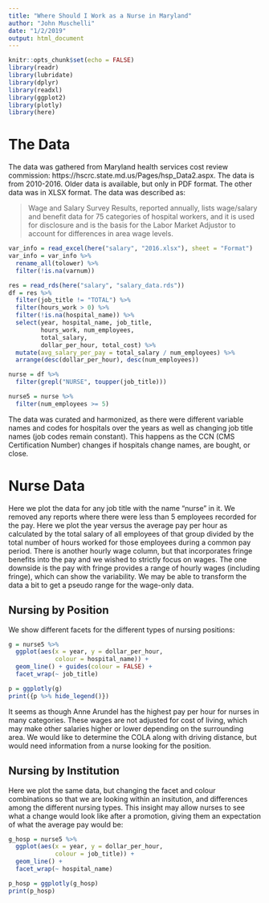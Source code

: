 ```yaml
---
title: "Where Should I Work as a Nurse in Maryland"
author: "John Muschelli"
date: "1/2/2019"
output: html_document
---
```


```r
knitr::opts_chunk$set(echo = FALSE)
library(readr)
library(lubridate)
library(dplyr)
library(readxl)
library(ggplot2)
library(plotly)
library(here)
```

# The Data

The data was gathered from Maryland health services cost review commission: https://hscrc.state.md.us/Pages/hsp_Data2.aspx.  The data is from 2010-2016.  Older data is available, but only in PDF format.  The other data was in XLSX format.  The data was described as:

> Wage and Salary Survey Results, reported annually, lists wage/salary and benefit data for 75 categories of hospital workers, and it is used for disclosure and is the basis for the Labor Market Adjustor to account for differences in area wage levels.

```r
var_info = read_excel(here("salary", "2016.xlsx"), sheet = "Format")
var_info = var_info %>% 
  rename_all(tolower) %>%
  filter(!is.na(varnum))

res = read_rds(here("salary", "salary_data.rds"))
df = res %>% 
  filter(job_title != "TOTAL") %>% 
  filter(hours_work > 0) %>% 
  filter(!is.na(hospital_name)) %>% 
  select(year, hospital_name, job_title,
         hours_work, num_employees,
         total_salary,
         dollar_per_hour, total_cost) %>% 
  mutate(avg_salary_per_pay = total_salary / num_employees) %>% 
  arrange(desc(dollar_per_hour), desc(num_employees))

nurse = df %>% 
  filter(grepl("NURSE", toupper(job_title))) 

nurse5 = nurse %>% 
  filter(num_employees >= 5)
```

The data was curated and harmonized, as there were different variable names and codes for hospitals over the years as well as changing job title names (job codes remain constant).  This happens as the CCN (CMS Certification Number) changes if hospitals change names, are bought, or close.  

# Nurse Data

Here we plot the data for any job title with the name "nurse" in it. We removed any reports where there were less than 5 employees recorded for the pay.  Here we plot the year versus the average pay per hour as calculated by the total salary of all employees of that group divided by the total number of hours worked for those employees during a common pay period.  There is another hourly wage column, but that incorporates fringe benefits into the pay and we wished to strictly focus on wages.  The one downside is the pay with fringe provides a range of hourly wages (including fringe), which can show the variability.  We may be able to transform the data a bit to get a pseudo range for the wage-only data.

## Nursing by Position

We show different facets for the different types of nursing positions:

```r
g = nurse5 %>% 
  ggplot(aes(x = year, y = dollar_per_hour,
             colour = hospital_name)) + 
  geom_line() + guides(colour = FALSE) +
  facet_wrap(~ job_title) 

p = ggplotly(g)
print({p %>% hide_legend()})
```


It seems as though Anne Arundel has the highest pay per hour for nurses in many categories.  These wages are not adjusted for cost of living, which may make other salaries higher or lower depending on the surrounding area.  We would like to determine the COLA along with driving distance, but would need information from a nurse looking for the position.

## Nursing by Institution


Here we plot the same data, but changing the facet and colour combinations so that we are looking within an insitution, and differences among the different nursing types.  This insight may allow nurses to see what a change would look like after a promotion, giving them an expectation of what the average pay would be:

```r
g_hosp = nurse5 %>% 
  ggplot(aes(x = year, y = dollar_per_hour,
             colour = job_title)) + 
  geom_line() +
  facet_wrap(~ hospital_name) 

p_hosp = ggplotly(g_hosp)
print(p_hosp)
```
